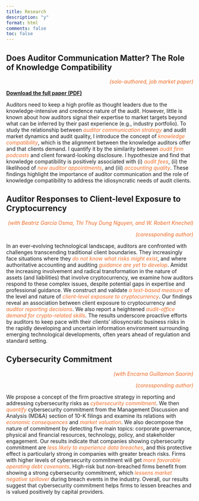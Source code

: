 ```yaml
---
title: Research
description: "y"
format: html
comments: false
toc: false
---
```


## Does Auditor Communication Matter? The Role of Knowledge Compatibility {#knowlegde-compatibility}
<div style="text-align: right; color: #EE6A24;">
*(solo-authored, job market paper)* 
</div>

**[Download the full paper (PDF)](../research/Knowledge_compatibility_HHN.pdf){download="Knowledge_compatibility_HHN.pdf"}**

Auditors need to keep a high profile as thought leaders due to the knowledge-intensive and credence nature of the audit. However, little is known about how auditors signal their expertise to market targets beyond what can be inferred by their past experience (e.g., industry portfolio). To study the relationship between <span style="color: #EE6A24;">*auditor communication strategy*</span> and audit market dynamics and audit quality, I introduce the concept of <span style="color: #EE6A24;">*knowledge compatibility*</span>, which is the alignment between the knowledge auditors offer and that clients demand. I quantify it by the similarity between <span style="color: #EE6A24;">*audit firm podcasts*</span> and client forward-looking disclosure. I hypothesize and find that knowledge compatibility is positively associated with (i) <span style="color: #EE6A24;">*audit fees*</span>, (ii) the likelihood of <span style="color: #EE6A24;">*new auditor appointments*</span>, and (iii) <span style="color: #EE6A24;">*accounting quality*</span>. These findings highlight the importance of auditor communication and the role of knowledge compatibility to address the idiosyncratic needs of audit clients.

 
## Auditor Responses to Client-level Exposure to Cryptocurrency {#crypto-audit} 
<div style="text-align: right; color: #EE6A24;">
*(with Beatriz García Osma, Thi Thuy Dung Nguyen, and W. Robert Knechel)* 
</div>
<div style="text-align: right; color: #EE6A24;">
*(coressponding author)* 
</div>

In an ever-evolving technological landscape, auditors are confronted with challenges transcending traditional client boundaries. They increasingly face situations where they <span style="color: #EE6A24;">*do not know what risks might exist*</span>, and where authoritative accounting and auditing <span style="color: #EE6A24;">*guidance are yet to develop*</span>. Amidst the increasing involvement and radical transformation in the nature of assets (and liabilities) that involve cryptocurrency, we examine how auditors respond to these complex issues, despite potential gaps in expertise and professional guidance. We construct and validate <span style="color: #EE6A24;">*a text-based measure*</span> of the level and nature of <span style="color: #EE6A24;">*client-level exposure to cryptocurrency*</span>. Our findings reveal an association between client exposure to cryptocurrency and <span style="color: #EE6A24;">*auditor reporting decisions*</span>. We also report a heightened <span style="color: #EE6A24;">*audit-office demand for crypto-related skills*</span>. The results underscore proactive efforts by auditors to keep pace with their clients’ idiosyncratic business risks in the rapidly developing and uncertain information environment surrounding emerging technological developments, often years ahead of regulation and standard setting.


## Cybersecurity Commitment {#cyber-commit} 

<div style="text-align: right; color: #EE6A24;">
*(with Encarna Guillamon Saorin)* 
</div>
<div style="text-align: right; color: #EE6A24;">
*(coressponding author)* 
</div>

We propose a concept of the firm proactive strategy in reporting and addressing cybersecurity risks as <span style="color: #EE6A24;">*cybersecurity commitment*</span>. We then <span style="color: #EE6A24;">*quantify*</span> cybersecurity commitment from the Management Discussion and Analysis (MD\&A) section of 10-K filings and examine its relations with <span style="color: #EE6A24;">*economic consequences*</span> and <span style="color: #EE6A24;">*market valuation*</span>. We also decompose the nature of commitment by detecting five main topics: corporate governance, physical and financial resources, technology, policy, and stakeholder engagement. Our results indicate that companies showing cybersecurity commitment are <span style="color: #EE6A24;">*less likely to experience data breaches*</span>, and this protective effect is particularly strong in companies with greater breach risks. Firms with higher levels of cybersecurity commitment will get <span style="color: #EE6A24;">*more favorable operating debt covenants*</span>. High-risk but non-breached firms benefit from showing a strong cybersecurity commitment, which <span style="color: #EE6A24;">*lessens market negative spillover*</span> during breach events in the industry. Overall, our results suggest that cybersecurity commitment helps firms to lessen breaches and is valued positively by capital providers.